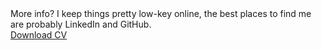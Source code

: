 
<div className="container flex flex-col items-center gap-12 p-10">
  <div className="flex flex-col gap-6 max-w-[50ch]">
    <Typography variant="heading" size="medium">
      More info?
    </Typography>
    <Typography variant="body" size="medium" className="whitespace-nowrap">
      I keep things pretty low-key online, the best places to find me are probably LinkedIn and GitHub.
    </Typography>
  </div>
  <div className="flex flex-row gap-16 justify-center">
    <div className="flex flex-row gap-5 justify-center">
      <a
        href="https://github.com/electricdreammachine"
        >
        <Github className="fill-primary-tint h-[40px] w-[40px] hover:fill-accent-white" />
      </a>
      <a
        href="https://www.linkedin.com/in/olivermichaelsmith"
        >
        <LinkedIn className="fill-primary-tint h-[40px] w-[40px] hover:fill-accent-white" />
      </a>
    </div>
    <a
      href="CV_Oliver_Smith.pdf"
      download
      className="btn flex h-[40px] min-h-0 items-center bg-primary-tint text-secondary hover:bg-accent-white relative rounded-full border-none before:w-[30px] before:h-[30px] before:block before:absolute before:-right-[32px] before:-top-0 before:mask-[url('/pixel-sparkle-tr.svg')] before:bg-cover before:bg-no-repeat before:bg-gradient-to-r before:from-primary-tint before:to-secondary before:-scale-x-100 after:w-[35px] after:h-[30px] after:block after:absolute after:-left-[32px] after:-top-0 after:mask-[url('/pixel-sparkle-tr.svg')] after:bg-cover after:bg-no-repeat after:bg-primary-tint after:-scale-x-100 after:bg-gradient-to-l after:from-primary-tint after:to-secondary"
    >
      <File className="w-[20px] h-[20px]" />
      Download CV
    </a>
  </div>
</div>
